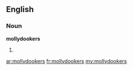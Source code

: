 ==English==

===Noun===
'''mollydookers'''

# {{plural of|[[mollydooker]]}}

[[ar:mollydookers]]
[[fr:mollydookers]]
[[my:mollydookers]]